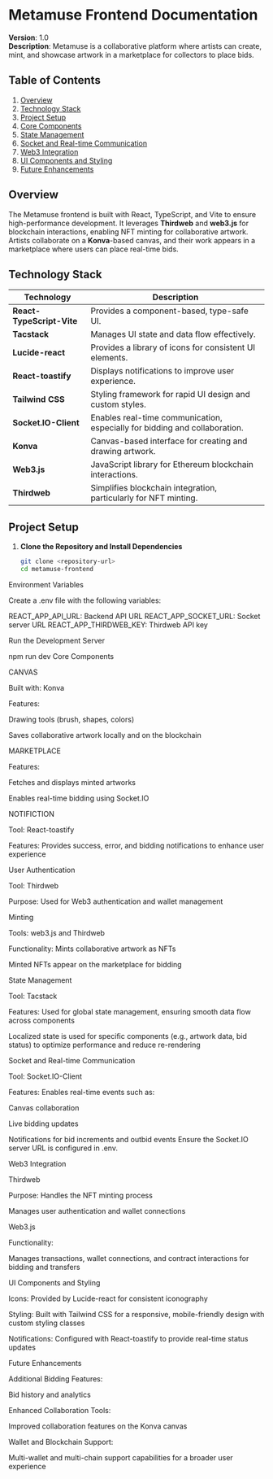 # Metamuse Frontend Documentation

**Version**: 1.0  
**Description**: Metamuse is a collaborative platform where artists can create, mint, and showcase artwork in a marketplace for collectors to place bids.

## Table of Contents
1. [Overview](#overview)
2. [Technology Stack](#technology-stack)
3. [Project Setup](#project-setup)
4. [Core Components](#core-components)
5. [State Management](#state-management)
6. [Socket and Real-time Communication](#socket-and-real-time-communication)
7. [Web3 Integration](#web3-integration)
8. [UI Components and Styling](#ui-components-and-styling)
9. [Future Enhancements](#future-enhancements)

## Overview

The Metamuse frontend is built with React, TypeScript, and Vite to ensure high-performance development. It leverages **Thirdweb** and **web3.js** for blockchain interactions, enabling NFT minting for collaborative artwork. Artists collaborate on a **Konva**-based canvas, and their work appears in a marketplace where users can place real-time bids.

## Technology Stack

| Technology             | Description                                                                           |
| ---------------------- | ------------------------------------------------------------------------------------- |
| **React-TypeScript-Vite** | Provides a component-based, type-safe UI.                                          |
| **Tacstack**           | Manages UI state and data flow effectively.                                           |
| **Lucide-react**       | Provides a library of icons for consistent UI elements.                               |
| **React-toastify**     | Displays notifications to improve user experience.                                    |
| **Tailwind CSS**       | Styling framework for rapid UI design and custom styles.                              |
| **Socket.IO-Client**   | Enables real-time communication, especially for bidding and collaboration.            |
| **Konva**              | Canvas-based interface for creating and drawing artwork.                              |
| **Web3.js**            | JavaScript library for Ethereum blockchain interactions.                              |
| **Thirdweb**           | Simplifies blockchain integration, particularly for NFT minting.                     |

## Project Setup

1. **Clone the Repository and Install Dependencies**
   ```bash
   git clone <repository-url>
   cd metamuse-frontend


Environment Variables

Create a .env file with the following variables:

REACT_APP_API_URL: Backend API URL
REACT_APP_SOCKET_URL: Socket server URL
REACT_APP_THIRDWEB_KEY: Thirdweb API key

Run the Development Server


npm run dev
Core Components


CANVAS

Built with: Konva

Features:

Drawing tools (brush, shapes, colors)

Saves collaborative artwork locally and on the blockchain


MARKETPLACE

Features:

Fetches and displays minted artworks

Enables real-time bidding using Socket.IO


NOTIFICTION

Tool: React-toastify

Features:
Provides success, error, and bidding notifications to enhance user experience


User Authentication

Tool: Thirdweb

Purpose: Used for Web3 authentication and wallet management


Minting

Tools: web3.js and Thirdweb

Functionality:
Mints collaborative artwork as NFTs

Minted NFTs appear on the marketplace for bidding


State Management

Tool: Tacstack

Features:
Used for global state management, ensuring smooth data flow across components

Localized state is used for specific components (e.g., artwork data, bid status) to optimize performance and reduce re-rendering


Socket and Real-time Communication

Tool: Socket.IO-Client

Features:
Enables real-time events such as:

Canvas collaboration

Live bidding updates

Notifications for bid increments and outbid events
Ensure the Socket.IO server URL is configured in .env.


Web3 Integration

Thirdweb

Purpose:
Handles the NFT minting process

Manages user authentication and wallet connections


Web3.js

Functionality:

Manages transactions, wallet connections, and contract interactions for bidding and transfers


UI Components and Styling

Icons: Provided by Lucide-react for consistent iconography

Styling: Built with Tailwind CSS for a responsive, mobile-friendly design with custom styling classes

Notifications: Configured with React-toastify to provide real-time status updates

Future Enhancements


Additional Bidding Features:

Bid history and analytics

Enhanced Collaboration Tools:

Improved collaboration features on the Konva canvas

Wallet and Blockchain Support:

Multi-wallet and multi-chain support capabilities for a broader user experience

